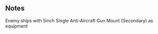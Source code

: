 {{EnemyEquipmentInfoKai|5inch Single Anti-Aircraft Gun Mount (Secondary)}}

==Notes==
<categorytree mode=pages depth=0>Enemy ships with 5inch Single Anti-Aircraft Gun Mount (Secondary) as equipment</categorytree>

{{EnemyEquipmentList}}